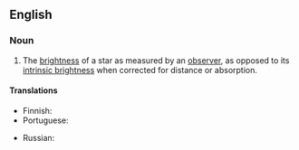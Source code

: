 ==English==
{{wikipedia}}

===Noun===
{{en-noun|~}}

# {{lb|en|astronomy}} The [[brightness]] of a star as measured by an [[observer]], as opposed to its [[intrinsic brightness]] when corrected for distance or absorption.

====Translations====
{{trans-top|brightness of star}}
* Finnish: {{t|fi|näennäinen kirkkaus}}
* Portuguese: {{t|pt|brilho aparente|m}}
{{trans-mid}}
* Russian: {{t|ru|ви́димый блеск|m}}
{{trans-bottom}}